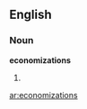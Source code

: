 ==English==

===Noun===
'''economizations'''

# {{plural of|[[economization]]}}

[[ar:economizations]]